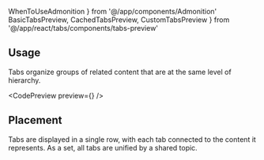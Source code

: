 ---
---

  WhenToUseAdmonition
} from '@/app/components/Admonition'
  BasicTabsPreview,
  CachedTabsPreview,
  CustomTabsPreview
} from '@/app/react/tabs/components/tabs-preview'

<WhenToUseAdmonition description="When you need to display content heavy sections within a single page." />

## Usage

Tabs organize groups of related content that are at the same level of hierarchy.

<CodePreview preview={<BasicTabsPreview />} />

## Placement

Tabs are displayed in a single row, with each tab connected to the content it represents. As a set, all tabs are unified by a shared topic.